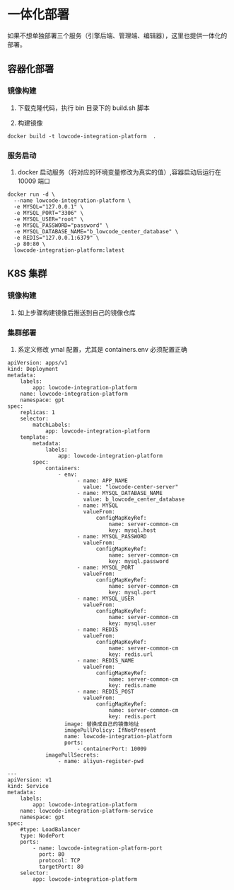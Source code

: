 

# 一体化部署

如果不想单独部署三个服务（引擎后端、管理端、编辑器），这里也提供一体化的部署。

## 容器化部署

### 镜像构建

1. 下载克隆代码，执行 bin 目录下的 build.sh 脚本

2. 构建镜像

```
docker build -t lowcode-integration-platform  .
```

### 服务启动

1. docker 启动服务（将对应的环境变量修改为真实的值）,容器启动后运行在 10009 端口

```
docker run -d \
  --name lowcode-integration-platform \
  -e MYSQL="127.0.0.1" \
  -e MYSQL_PORT="3306" \
  -e MYSQL_USER="root" \
  -e MYSQL_PASSWORD="password" \
  -e MYSQL_DATABASE_NAME="b_lowcode_center_database" \
  -e REDIS="127.0.0.1:6379" \
  -p 80:80 \
  lowcode-integration-platform:latest

```

## K8S 集群

### 镜像构建

1. 如上步骤构建镜像后推送到自己的镜像仓库

### 集群部署

1. 系定义修改 ymal 配置，尤其是 containers.env 必须配置正确

```ymal
apiVersion: apps/v1
kind: Deployment
metadata:
    labels:
        app: lowcode-integration-platform
    name: lowcode-integration-platform
    namespace: gpt
spec:
    replicas: 1
    selector:
        matchLabels:
            app: lowcode-integration-platform
    template:
        metadata:
            labels:
                app: lowcode-integration-platform
        spec:
            containers:
                - env:
                      - name: APP_NAME
                        value: "lowcode-center-server"
                      - name: MYSQL_DATABASE_NAME
                        value: b_lowcode_center_database
                      - name: MYSQL
                        valueFrom:
                            configMapKeyRef:
                                name: server-common-cm
                                key: mysql.host
                      - name: MYSQL_PASSWORD
                        valueFrom:
                            configMapKeyRef:
                                name: server-common-cm
                                key: mysql.password
                      - name: MYSQL_PORT
                        valueFrom:
                            configMapKeyRef:
                                name: server-common-cm
                                key: mysql.port
                      - name: MYSQL_USER
                        valueFrom:
                            configMapKeyRef:
                                name: server-common-cm
                                key: mysql.user
                      - name: REDIS
                        valueFrom:
                            configMapKeyRef:
                                name: server-common-cm
                                key: redis.url
                      - name: REDIS_NAME
                        valueFrom:
                            configMapKeyRef:
                                name: server-common-cm
                                key: redis.name
                      - name: REDIS_POST
                        valueFrom:
                            configMapKeyRef:
                                name: server-common-cm
                                key: redis.port
                  image: 替换成自己的镜像地址
                  imagePullPolicy: IfNotPresent
                  name: lowcode-integration-platform
                  ports:
                      - containerPort: 10009
            imagePullSecrets:
                - name: aliyun-register-pwd

---
apiVersion: v1
kind: Service
metadata:
    labels:
        app: lowcode-integration-platform
    name: lowcode-integration-platform-service
    namespace: gpt
spec:
    #type: LoadBalancer
    type: NodePort
    ports:
        - name: lowcode-integration-platform-port
          port: 80
          protocol: TCP
          targetPort: 80
    selector:
        app: lowcode-integration-platform

```



